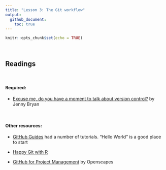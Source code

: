```yaml
---
title: "Lesson 3: The Git workflow"
output: 
  github_document: 
    toc: true
---
```

  
```r
knitr::opts_chunk$set(echo = TRUE)
```
<br>

## Readings

<br>
 
#### Required:  
* [Excuse me, do you have a moment to talk about version control?](https://peerj.com/preprints/3159/) by Jenny Bryan  


<br>

#### Other resources:  
* [GitHub Guides](https://guides.github.com/) had a number of tutorials. "Hello World" is a good place to start

* [Happy Git with R](https://happygitwithr.com/)

* [GitHub for Project Management](https://openscapes.github.io/series/github-issues.html) by Openscapes



